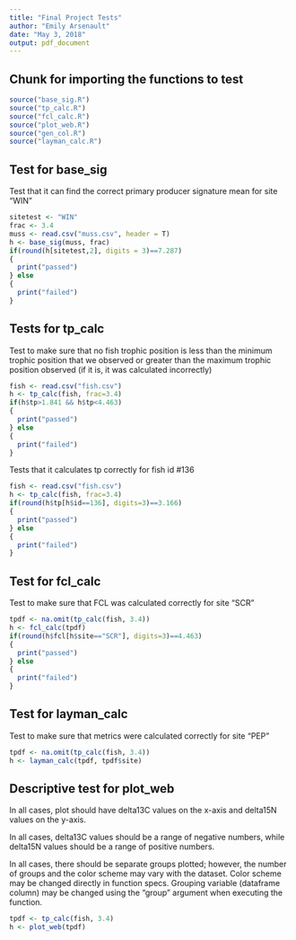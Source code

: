 ```yaml
---
title: "Final Project Tests"
author: "Emily Arsenault"
date: "May 3, 2018"
output: pdf_document
---
```


## Chunk for importing the functions to test

```r
source("base_sig.R")
source("tp_calc.R")
source("fcl_calc.R")
source("plot_web.R")
source("gen_col.R")
source("layman_calc.R")
```

## Test for base_sig

Test that it can find the correct primary producer signature mean for site "WIN"

```r
sitetest <- "WIN"
frac <- 3.4
muss <- read.csv("muss.csv", header = T)
h <- base_sig(muss, frac)
if(round(h[sitetest,2], digits = 3)==7.287)
{
  print("passed")
} else
{
  print("failed")
}
```

## Tests for tp_calc

Test to make sure that no fish trophic position is less than the minimum trophic position that we observed or greater than the maximum trophic position observed (if it is, it was calculated incorrectly)

```r
fish <- read.csv("fish.csv")
h <- tp_calc(fish, frac=3.4)
if(h$tp>1.841 && h$tp<4.463)
{
  print("passed")
} else
{
  print("failed")
}
```

Tests that it calculates tp correctly for fish id #136

```r
fish <- read.csv("fish.csv")
h <- tp_calc(fish, frac=3.4)
if(round(h$tp[h$id==136], digits=3)==3.166)
{
  print("passed")
} else
{
  print("failed")
}
```
  
## Test for fcl_calc

Test to make sure that FCL was calculated correctly for site "SCR"

```r
tpdf <- na.omit(tp_calc(fish, 3.4))
h <- fcl_calc(tpdf)
if(round(h$fcl[h$site=="SCR"], digits=3)==4.463)
{
  print("passed")
} else
{
  print("failed")
}
```

## Test for layman_calc

Test to make sure that metrics were calculated correctly for site "PEP"

```r

tpdf <- na.omit(tp_calc(fish, 3.4))
h <- layman_calc(tpdf, tpdf$site)


```

## Descriptive test for plot_web  

In all cases, plot should have delta13C values on the x-axis and delta15N values on the y-axis. 

In all cases, delta13C values should be a range of negative numbers, while delta15N values should be a range of positive numbers. 

In all cases, there should be separate groups plotted; however, the number of groups and the color scheme may vary with the dataset. Color scheme may be changed directly in function specs. Grouping variable (dataframe column) may be changed using the "group" argument when executing the function.

```r
tpdf <- tp_calc(fish, 3.4)
h <- plot_web(tpdf)
```
